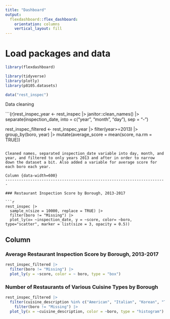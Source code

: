 ```yaml
---
title: "Dashboard"
output: 
  flexdashboard::flex_dashboard:
    orientation: columns
    vertical_layout: fill
---
```


# Load packages and data

```r
library(flexdashboard)

library(tidyverse)
library(plotly)
library(p8105.datasets)

data("rest_inspec")

```

Data cleaning

```{r}rest_inspec_year <- rest_inspec |>
  janitor::clean_names() |>
  separate(inspection_date, into = c("year", "month", "day"), sep = "-")
  
rest_inspec_filtered <- rest_inspec_year |>
  filter(year>=2013) |>
  group_by(boro, year) |>
  mutate(average_score = mean(score, na.rm = TRUE))


```

Cleaned names, separated inspection_date variable into day, month, and year, and filtered to only years 2013 and after in order to narrow down the dataset a bit. Also added a variable for average score for each boro each year.

Column {data-width=600}
-----------------------------------------------------------------------

### Restaurant Inspection Score by Borough, 2013-2017

```r
rest_inspec |>
  sample_n(size = 10000, replace = TRUE) |>
  filter(boro != "Missing") |>
  plot_ly(x= ~inspection_date, y = ~score, color= ~boro, type="scatter", marker = list(size = 3, opacity = 0.5))

```

Column {data-width=400}
-----------------------------------------------------------------------

### Average Restaurant Inspection Score by Borough, 2013-2017

```r
rest_inspec_filtered |>
  filter(boro != "Missing") |>
  plot_ly(y = ~score, color = ~ boro, type = "box")

```

### Number of Restaurants of Various Cuisine Types by Borough

```r
rest_inspec_filtered |>
  filter(cuisine_description %in% c("American", "Italian", "Korean", "Thai", "Chinese", "Seafood", "Portuguese", "Mediterranean", "Sandwiches", "Spanish", "African", "Irish", "Mexican", "Delicatessen")) |>
    filter(boro != "Missing") |>
  plot_ly(x = ~cuisine_description, color = ~boro, type = "histogram")
```